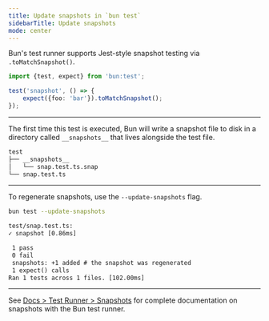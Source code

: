 ```yaml
---
title: Update snapshots in `bun test`
sidebarTitle: Update snapshots
mode: center
---
```


Bun's test runner supports Jest-style snapshot testing via `.toMatchSnapshot()`.

```ts snap.test.ts icon="/icons/typescript.svg"
import {test, expect} from 'bun:test';

test('snapshot', () => {
	expect({foo: 'bar'}).toMatchSnapshot();
});
```

---

The first time this test is executed, Bun will write a snapshot file to disk in a directory called `__snapshots__` that lives alongside the test file.

```txt File Tree icon="folder-tree"
test
├── __snapshots__
│   └── snap.test.ts.snap
└── snap.test.ts
```

---

To regenerate snapshots, use the `--update-snapshots` flag.

```sh terminal icon="terminal"
bun test --update-snapshots
```

```txt
test/snap.test.ts:
✓ snapshot [0.86ms]

 1 pass
 0 fail
 snapshots: +1 added # the snapshot was regenerated
 1 expect() calls
Ran 1 tests across 1 files. [102.00ms]
```

---

See [Docs > Test Runner > Snapshots](https://bun.sh/docs/test/snapshots) for complete documentation on snapshots with the Bun test runner.

